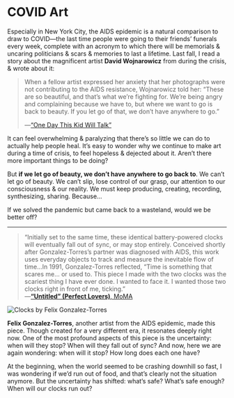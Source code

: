# COVID Art

Especially in New York City, the AIDS epidemic is a natural comparison to draw to COVID—the last time people were going to their friends’ funerals every week, complete with an acronym to which there will be memorials & uncaring politicians & scars & memories to last a lifetime. Last fall, I read a story about the magnificent artist **David Wojnarowicz** from during the crisis, & wrote about it:

> When a fellow artist expressed her anxiety that her photographs were not contributing to the AIDS resistance, Wojnarowicz told her: “These are so beautiful, and that’s what we’re fighting for. We’re being angry and complaining because we have to, but where we want to go is back to beauty. If you let go of that, we don’t have anywhere to go.”
> 
> —[“One Day This Kid Will Talk”](https://ima.eugene.me/one_day_this_kid/)

It can feel overwhelming & paralyzing that there’s so little we can do to actually help people heal. It’s easy to wonder why we continue to make art during a time of crisis, to feel hopeless & dejected about it. Aren’t there more important things to be doing?

But **if we let go of beauty, we don’t have anywhere to go back to**. We can’t let go of beauty. We can’t slip, lose control of our grasp, our attention to our consciousness & our reality. We must keep producing, creating, recording, synthesizing, sharing. Because…

If we solved the pandemic but came back to a wasteland, would we be better off?

***

> “Initially set to the same time, these identical battery-powered clocks will eventually fall out of sync, or may stop entirely. Conceived shortly after Gonzalez-Torres’s partner was diagnosed with AIDS, this work uses everyday objects to track and measure the inevitable flow of time…In 1991, Gonzalez-Torres reflected, “Time is something that scares me… or used to. This piece I made with the two clocks was the scariest thing I have ever done. I wanted to face it. I wanted those two clocks right in front of me, ticking.”  
> —[**“Untitled” (Perfect Lovers)**, MoMA](https://www.moma.org/collection/works/81074)

![Clocks by Felix Gonzalez-Torres](https://cdn.glitch.com/cedb9345-51b4-4b6b-8e74-c4f83c7a6085%2F44ec3690-2540-4291-a299-55af5113fbb4.image.jpeg?v=1589834818186)

**Felix Gonzalez-Torres**, another artist from the AIDS epidemic, made this piece. Though created for a very different era, it resonates deeply right now. One of the most profound aspects of this piece is the uncertainty: when will they stop? When will they fall out of sync? And now, here we are again wondering: when will it stop? How long does each one have?

At the beginning, when the world seemed to be crashing downhill so fast, I was wondering if we’d run out of food, and that’s clearly not the situation anymore. But the uncertainty has shifted: what’s safe? What’s safe enough? When will our clocks run out?
